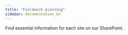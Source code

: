 ```yaml
---
title: "Fieldwork planning"
sidebar: documentation_en
---
```


Find essential information for each site on our SharePoint.